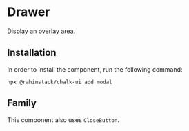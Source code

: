 
<Meta of={Stories} name="README"/>

# Drawer

Display an overlay area.

## Installation

In order to install the component, run the following command:

```shell
npx @rahimstack/chalk-ui add modal
```

## Family

This component also uses `CloseButton`.

